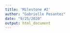 ```yaml
---
title: 'Milestone #2'
author: "Gabrielle Pesantez"
date: "9/25/2020"
output: html_document
---
```


